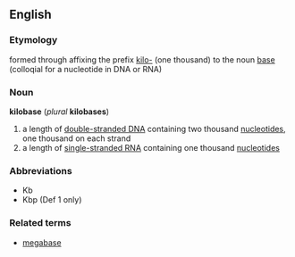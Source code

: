 ==English==
===Etymology===
formed through affixing the prefix [[kilo-]] (one thousand) to the noun [[base]] (colloqial for a nucleotide in DNA or RNA)
===Noun===
'''kilobase''' (''plural'' '''kilobases''')

#a length of [[Wikipedia:DNA|double-stranded DNA]] containing two thousand [[Wikipedia:Nucleotide|nucleotides]], one thousand on each strand
#a length of [[Wikipedia:RNA|single-stranded RNA]] containing one thousand [[Wikipedia:Nucleotide|nucleotides]]

===Abbreviations===
*Kb
*Kbp (Def 1 only)

===Related terms===
*[[megabase]]